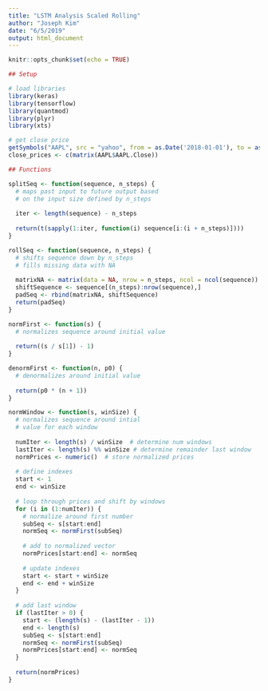 ```yaml
---
title: "LSTM Analysis Scaled Rolling"
author: "Joseph Kim"
date: "6/5/2019"
output: html_document
---
```


```r
knitr::opts_chunk$set(echo = TRUE)
```

```r
## Setup

# load libraries
library(keras)
library(tensorflow)
library(quantmod)
library(plyr)
library(xts)

# get close price
getSymbols("AAPL", src = "yahoo", from = as.Date('2018-01-01'), to = as.Date('2018-10-20'))
close_prices <- c(matrix(AAPL$AAPL.Close))
```

```r
## Functions

splitSeq <- function(sequence, n_steps) {
  # maps past input to future output based
  # on the input size defined by n_steps
  
  iter <- length(sequence) - n_steps
  
  return(t(sapply(1:iter, function(i) sequence[i:(i + n_steps)])))
}

rollSeq <- function(sequence, n_steps) {
  # shifts sequence down by n_steps
  # fills missing data with NA
  
  matrixNA <- matrix(data = NA, nrow = n_steps, ncol = ncol(sequence))
  shiftSequence <- sequence[(n_steps):nrow(sequence),]
  padSeq <- rbind(matrixNA, shiftSequence)
  return(padSeq)
}

normFirst <- function(s) {
  # normalizes sequence around initial value
  
  return((s / s[1]) - 1)
}

denormFirst <- function(n, p0) {
  # denormalizes around initial value
  
  return(p0 * (n + 1))
}

normWindow <- function(s, winSize) {
  # normalizes sequence around intial 
  # value for each window
  
  numIter <- length(s) / winSize  # determine num windows 
  lastIter <- length(s) %% winSize # determine remainder last window
  normPrices <- numeric()  # store normalized prices
  
  # define indexes
  start <- 1 
  end <- winSize
  
  # loop through prices and shift by windows
  for (i in (1:numIter)) {
    # normalize around first number
    subSeq <- s[start:end]
    normSeq <- normFirst(subSeq)
    
    # add to normalized vector
    normPrices[start:end] <- normSeq
    
    # update indexes
    start <- start + winSize
    end <- end + winSize
  }
  
  # add last window
  if (lastIter > 0) {
    start <- (length(s) - (lastIter - 1))
    end <- length(s)
    subSeq <- s[start:end]
    normSeq <- normFirst(subSeq)
    normPrices[start:end] <- normSeq
  }
  
  return(normPrices)
}
```

```r

```

